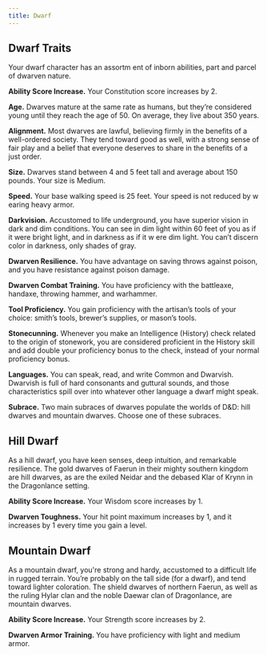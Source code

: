 ```yaml
---
title: Dwarf
---
```


## Dwarf Traits

Your dwarf character has an assortm ent of inborn abilities, part and parcel of dwarven nature.

**Ability Score Increase.** Your Constitution score increases by 2.

**Age.** Dwarves mature at the same rate as humans, but they’re considered young until they reach the age of 50. On average, they live about 350 years.

**Alignment.** Most dwarves are lawful, believing firmly in the benefits of a well-ordered society. They tend toward good as well, with a strong sense of fair play and a belief that everyone deserves to share in the benefits of a just order.

**Size.** Dwarves stand between 4 and 5 feet tall and average about 150 pounds. Your size is Medium.

**Speed.** Your base walking speed is 25 feet. Your speed is not reduced by w earing heavy armor.

**Darkvision.** Accustomed to life underground, you have superior vision in dark and dim conditions. You can see in dim light within 60 feet of you as if it were bright light, and in darkness as if it w ere dim light. You can’t discern color in darkness, only shades of gray.

**Dwarven Resilience.** You have advantage on saving throws against poison, and you have resistance against poison damage.

**Dwarven Combat Training.** You have proficiency with the battleaxe, handaxe, throwing hammer, and warhammer.

**Tool Proficiency.** You gain proficiency with the artisan’s tools of your choice: smith’s tools, brewer’s supplies, or mason’s tools.

**Stonecunning.** Whenever you make an Intelligence (History) check related to the origin of stonework, you are considered proficient in the History skill and add double your proficiency bonus to the check, instead of your normal proficiency bonus.

**Languages.** You can speak, read, and write Common and Dwarvish. Dwarvish is full of hard consonants and guttural sounds, and those characteristics spill over into whatever other language a dwarf might speak.

**Subrace.** Two main subraces of dwarves populate the worlds of D&D: hill dwarves and mountain dwarves. Choose one of these subraces.

## Hill Dwarf

As a hill dwarf, you have keen senses, deep intuition, and remarkable resilience. The gold dwarves of Faerun in their mighty southern kingdom are hill dwarves, as are the exiled Neidar and the debased Klar of Krynn in the Dragonlance setting.

**Ability Score Increase.** Your Wisdom score increases by 1.

**Dwarven Toughness.** Your hit point maximum increases by 1, and it increases by 1 every time you gain a level.

## Mountain Dwarf

As a mountain dwarf, you're strong and hardy, accustomed to a difficult life in rugged terrain. You’re probably on the tall side (for a dwarf), and tend toward lighter coloration. The shield dwarves of northern Faerun, as well as the ruling Hylar clan and the noble Daewar clan of Dragonlance, are mountain dwarves.

**Ability Score Increase.** Your Strength score increases by 2.

**Dwarven Armor Training.** You have proficiency with light and medium armor.
